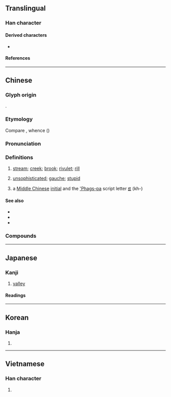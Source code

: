 {{also|渓|谿}}
{{character info/new}}
==Translingual==

===Han character===
{{Han char|rn=85|rad=水|as=10|sn=13|four=32134|canj=EBVK|ids=⿰氵奚}}

====Derived characters====
* {{l|mul|[[𤐓]], [[𪷶]], [[𬉝]], [[鸂]]([[𭰥]]), [[𬞥]]}}

====References====
{{Han ref|kx=0640.220|dkj=17967|dj=1047.120|hdz=31702.090|uh=6EAA}}

----

==Chinese==
{{zh-forms}}

===Glyph origin===
{{Han etym}}
{{Han compound|水|alt1=氵|奚|ls=psc|c1=s|c2=p}}.

===Etymology===
Compare {{cog|hmx-pro|*gle}}, whence {{cog|cqd|tl̥e||river}} ({{zh-ref|Schuessler, 2007}})

===Pronunciation===
{{zh-pron
|m=xī,qī,1nb=standard in Mainland and Taiwan,2nb=dated variant
|c=kai1
|h=pfs=hâi;gd=hai1
|md=kă̤
|mn=xm,qz,tp,lk,hc,km,mg:khoe/ml,kh,tn,tc,yl:khe/sx:khere
|mn_note=Xiamen, Quanzhou: khoe - vernacular; khe - literary
|mn-t=koi1
|w=1qi
|mc=y
|oc=y
|cat=n
}}

===Definitions===
{{zh-hanzi}}

# [[stream]]; [[creek]]; [[brook]]; [[rivulet]]; [[rill]]
# {{lb|zh|Min Dong}} [[unsophisticated]]; [[gauche]]; [[stupid]]
# {{zh-div|母}} {{lb|zh|phonology}} a [[Middle Chinese]] [[initial]] and the [['Phags-pa]] script letter [[ꡁ]] (kh-)

====See also====
* {{zh-l|川}}
* {{zh-l|河}}
* {{zh-l|江}}

===Compounds===
{{zh-der|八掌溪|大肚溪|大安溪|平溪|廣溪峽|剡溪|下淡水溪|大溪地|大溪|大甲溪|溪鴨|濂溪|溪藤|新店溪|秀姑巒溪|杉林溪|溪壑|溪客|磨針溪|礁溪鄉|磻溪|溪谷|曾文溪|濁水溪|昂昂溪|溪流|溪步|溪頭|溪澗|清溪|浣花溪|浣紗溪|竹溪六逸|苕溪|螺溪硯|若耶溪|蘭陽溪|鱷溪|霅溪|端溪|馬躍檀溪|螺溪石硯|漿溪店|小溪河|孟家溪|栗溪|檀溪|淯溪|小溪塔|太平溪|沙鎮溪|九畹溪|竹溪|楊溪鋪|左溪寺|歷溪|泉溪|豐溪|沙溪|溪林|米潭溪|溪丘灣|香溪源|楊溪灣|溪口坪|四溪|蘭陵溪|樂天溪|洋溪|赤溪河|林家溪|小溪口|龍溪|三溪|巫溪|周溪|岳溪|雙溪|礁溪|卓溪|溪州|溪湖|山溪坳|東溪|鯉溪}}

----

==Japanese==
{{ja-kanji forms|渓|溪}}

===Kanji===
{{ja-kanji|grade=|rs=水10|shin=渓}}

# [[valley]]

====Readings====
{{ja-readings
|on=けい
|kun=たに-
}}

----

==Korean==

===Hanja===
{{ko-hanja|hangeul=계|eumhun=시내|rv=gye|mr=kye|y=kyey}}

# {{defn|lang=ko|sort=水10}}

----

==Vietnamese==

===Han character===
{{vi-hantu|[[khe]], [[khê]]|rs=水10}}

# {{defn|lang=vi|sort=水10}}
